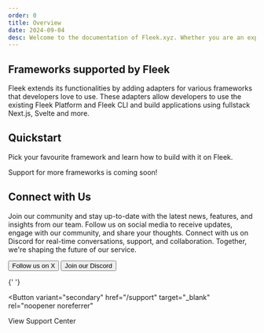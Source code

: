```yaml
---
order: 0
title: Overview
date: 2024-09-04
desc: Welcome to the documentation of Fleek.xyz. Whether you are an expert or an absolute beginner, you'll find your answers here.
---
```



## Frameworks supported by Fleek

Fleek extends its functionalities by adding adapters for various frameworks that developers love to use. These adapters allow developers to use the existing Fleek Platform and Fleek CLI and build applications using fullstack Next.js, Svelte and more.

<div className="my-12 bg-gray-dark-6 p-[1px]" />

## Quickstart

Pick your favourite framework and learn how to build with it on Fleek.

<div className='grid grid-cols-1 lg:grid-cols-2 gap-12 mb-12'>

<DocIntroCard
  title="Fullstack Next.js"
  description="Build and deploy fullstack Next.js applications on Fleek"
  href="/docs/frameworks/fullstack_nextjs"
/>
<DocIntroCard
  title="Fullstack Svelte"
  description="Build and deploy fullstack Svelte applications on Fleek"
  href="/docs/frameworks/fullstack_nextjs"
/>

</div>

Support for more frameworks is coming soon!

<div className="my-12 bg-gray-dark-6 p-[1px]" />

## Connect with Us

Join our community and stay up-to-date with the latest news, features, and insights from our team. Follow us on social media to receive updates, engage with our community, and share your thoughts. Connect with us on Discord for real-time conversations, support, and collaboration. Together, we're shaping the future of our service.

<div className="justify-left mb-32 mt-12 flex flex-col gap-16 sm:flex-row">
  <Button
    variant="secondary"
    href="https://x.com/fleek"
    target="_blank"
    rel="noopener noreferrer"
  >
    Follow us on X
  </Button>
  <Button
    variant="secondary"
    href="https://discord.gg/fleek"
    target="_blank"
    rel="noopener noreferrer"
  >
    Join our Discord
  </Button>

{' '}

<Button
  variant="secondary"
  href="/support"
  target="_blank"
  rel="noopener noreferrer"
>
  View Support Center
</Button>

</div>
